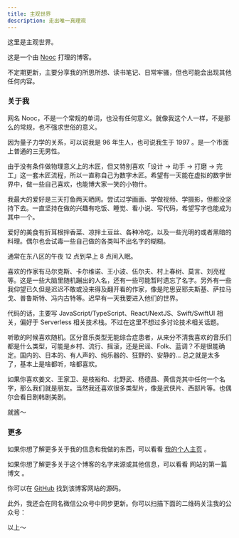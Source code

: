 ```yaml
---
title: 主观世界
description: 走出唯一真理观
---
```


这里是主观世界。

这是一个由 [Nooc](https://nooc.ink) 打理的博客。

不定期更新，主要分享我的所思所想、读书笔记、日常牢骚，但也可能会出现其他任何内容。

### 关于我

网名 Nooc，不是一个常规的单词，也没有任何意义。就像我这个人一样，不是那么的常规，也不强求世俗的意义。

因为量子力学的关系，可以说我是 96 年生人，也可说我生于 1997 。是一个市面上普通的三无男性。

由于没有条件做物理意义上的木匠，但又特别喜欢「设计 -> 动手 -> 打磨 -> 完工」这一套木匠流程，所以一直称自己为数字木匠。希望有一天能在虚拟的数字世界中，做一些自己喜欢，也能博大家一笑的小物什。

我最大的爱好是三天打鱼两天晒网。尝试过学画画、学做视频、学摄影，但都没坚持下去。一直坚持在做的兴趣有吃饭、睡觉、看小说、写代码，希望写字也能成为其中一个。

爱好的美食有折耳根拌香菜、凉拌土豆丝、各种冷吃，以及一些光明的或者黑暗的料理。偶尔也会试毒一些自己做的各类叫不出名字的糊糊。

通常在东八区的午夜 12 点到早上 8 点间入眠。

喜欢的作家有马尔克斯、卡尔维诺、王小波、伍尔夫、村上春树、莫言、刘亮程等。这是一些大脑里随机蹦出的人名，还有一些可能暂时遗忘了名字。另外有一些我仰望已久但是迟迟不敢或没来得及翻开看的作家，像是陀思妥耶夫斯基、萨拉马戈、普鲁斯特、冯内古特等。迟早有一天我要进入他们的世界。

代码的话，主要写 JavaScript/TypeScript、React/NextJS、Swift/SwiftUI 相关，偏好于 Serverless 相关技术栈。不过在这里不想过多讨论技术相关话题。

听歌的时候喜欢随机。区分音乐类型无能综合症患者，从来分不清我喜欢的音乐们都是什么类型，可能是乡村、流行、摇滚，还是民谣、Folk、蓝调？不是很能确定。国内的、日本的、有人声的、纯乐器的、狂野的、安静的... 总之就是太多了，基本上是啥都听，啥都喜欢。

如果你喜欢姜文、王家卫、是枝裕和、北野武、杨德昌、黄信尧其中任何一个名字，那么我们就是朋友。当然我还喜欢很多类型片，像是武侠片、西部片等。也偶尔会看日剧韩剧美剧。

就酱～

### 更多

如果你想了解更多关于我的信息和我做的东西，可以看看 [我的个人主页](https://nooc.ink) 。

如果你想了解更多关于这个博客的名字来源或其他信息，可以看看 <Link href="/posts/get-started">网站的第一篇博文</Link> 。

你可以在 [GitHub](https://github.com/noobnooc/subjective.world) 找到该博客网站的源码。

此外，我还会在同名微信公众号中同步更新。你可以扫描下面的二维码关注我的公众号：

<QRCodeSVG
  value="http://weixin.qq.com/r/dEgsNJnEhcT6rd1X9x1m"
  bgColor="transparent"
  fgColor="currentColor"
/>

以上～
